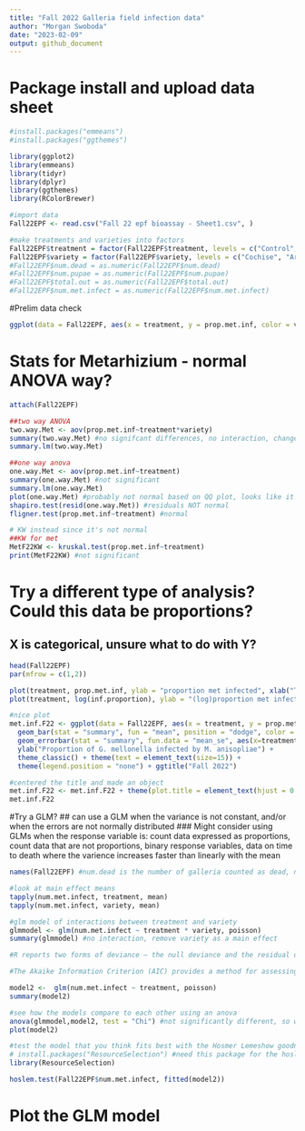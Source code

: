 ```yaml
---
title: "Fall 2022 Galleria field infection data"
author: "Morgan Swoboda"
date: "2023-02-09"
output: github_document
---
```


# Package install and upload data sheet
```r

#install.packages("emmeans")
#install.packages("ggthemes")

library(ggplot2)
library(emmeans)
library(tidyr)
library(dplyr)
library(ggthemes)
library(RColorBrewer)

#import data
Fall22EPF <- read.csv("Fall 22 epf bioassay - Sheet1.csv", )

#make treatments and varieties into factors
Fall22EPF$treatment = factor(Fall22EPF$treatment, levels = c("Control", "10Met", "10Bb"))
Fall22EPF$variety = factor(Fall22EPF$variety, levels = c("Cochise", "Armani"))
#Fall22EPF$num.dead = as.numeric(Fall22EPF$num.dead)
#Fall22EPF$num.pupae = as.numeric(Fall22EPF$num.pupae)
#Fall22EPF$total.out = as.numeric(Fall22EPF$total.out)
#Fall22EPF$num.met.infect = as.numeric(Fall22EPF$num.met.infect)
```

#Prelim data check
```r
ggplot(data = Fall22EPF, aes(x = treatment, y = prop.met.inf, color = variety)) + geom_boxplot() + ggtitle("Metarhizium infection")
```
# Stats for Metarhizium - normal ANOVA way?
```r
attach(Fall22EPF)

##two way ANOVA
two.way.Met <- aov(prop.met.inf~treatment*variety)
summary(two.way.Met) #no signifcant differences, no interaction, change to one way model instead
summary.lm(two.way.Met)

##one way anova
one.way.Met <- aov(prop.met.inf~treatment)
summary(one.way.Met) #not significant
summary.lm(one.way.Met)
plot(one.way.Met) #probably not normal based on QQ plot, looks like it's exponential?
shapiro.test(resid(one.way.Met)) #residuals NOT normal
fligner.test(prop.met.inf~treatment) #normal

# KW instead since it's not normal
##KW for met
MetF22KW <- kruskal.test(prop.met.inf~treatment)
print(MetF22KW) #not significant

```

# Try a different type of analysis? Could this data be proportions?
## X is categorical, unsure what to do with Y? 
```r

head(Fall22EPF)
par(mfrow = c(1,2))

plot(treatment, prop.met.inf, ylab = "proportion met infected", xlab("Treatment"))
plot(treatment, log(inf.proportion), ylab = "(log)proportion met infected", xlab("Treatment")) #messes up the plots because of an outlier?

#nice plot
met.inf.F22 <- ggplot(data = Fall22EPF, aes(x = treatment, y = prop.met.inf, fill = treatment)) + 
  geom_bar(stat = "summary", fun = "mean", position = "dodge", color = "black") + scale_fill_manual(values=c("#B31B1B", "#ddd3c2", "#221f1b")) +
  geom_errorbar(stat = "summary", fun.data = "mean_se", aes(x=treatment), position = "dodge", width = 0.5) + 
  ylab("Proportion of G. mellonella infected by M. anisopliae") + 
  theme_classic() + theme(text = element_text(size=15)) + 
  theme(legend.position = "none") + ggtitle("Fall 2022")

#centered the title and made an object
met.inf.F22 <- met.inf.F22 + theme(plot.title = element_text(hjust = 0.5))
met.inf.F22
```

#Try a GLM?
## can use a GLM when the variance is not constant, and/or when the errors are not normally distributed
### Might consider using GLMs when the response variable is: count data expressed as proportions, count data that are not proportions, binary response variables, data on time to death where the varience increases faster than linearly with the mean
```r
names(Fall22EPF) #num.dead is the number of galleria counted as dead, num.pupae is the number that pupated, total.out is the sum of num.dead and num.pupae, num.met.infect is the number of galleria that exhibited Metarhizium infections

#look at main effect means
tapply(num.met.infect, treatment, mean)
tapply(num.met.infect, variety, mean)

#glm model of interactions between treatment and variety
glmmodel <- glm(num.met.infect ~ treatment * variety, poisson)
summary(glmmodel) #no interaction, remove variety as a main effect

#R reports two forms of deviance – the null deviance and the residual deviance. The null deviance shows how well the response variable is predicted by a model that includes only the intercept (grand mean). It’s a measure of badness of fit–higher numbers indicate worse fit.

#The Akaike Information Criterion (AIC) provides a method for assessing the quality of your model through comparison of related models.  It’s based on the Deviance, but penalizes you for making the model more complicated.  Much like adjusted R-squared, it’s intent is to prevent you from including irrelevant predictors. However, unlike adjusted R-squared, the number itself is not meaningful. If you have more than one similar candidate models (where all of the variables of the simpler model occur in the more complex models), then you should select the model that has the smallest AIC. So it’s useful for comparing models, but isn’t interpretable on its own.

model2 <-  glm(num.met.infect ~ treatment, poisson)
summary(model2)

#see how the models compare to each other using an anova
anova(glmmodel,model2, test = "Chi") #not significantly different, so we're ok using the model2
plot(model2)

#test the model that you think fits best with the Hosmer Lemeshow goodness of fit test.
# install.packages("ResourceSelection") #need this package for the hoslem.test() function.
library(ResourceSelection)

hoslem.test(Fall22EPF$num.met.infect, fitted(model2))
```
# Plot the GLM model
```r

```

